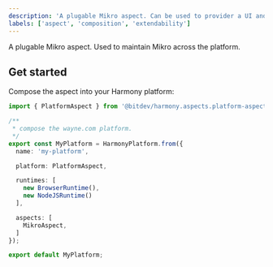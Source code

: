 ```yaml
---
description: 'A plugable Mikro aspect. Can be used to provider a UI and API.'
labels: ['aspect', 'composition', 'extendability']
---
```


A plugable Mikro aspect. Used to maintain Mikro across the platform.

## Get started

Compose the aspect into your Harmony platform:

```ts
import { PlatformAspect } from '@bitdev/harmony.aspects.platform-aspect';

/**
 * compose the wayne.com platform.
 */    
export const MyPlatform = HarmonyPlatform.from({
  name: 'my-platform',

  platform: PlatformAspect,

  runtimes: [
    new BrowserRuntime(),
    new NodeJSRuntime()
  ],

  aspects: [
    MikroAspect,
  ]
});

export default MyPlatform;
```